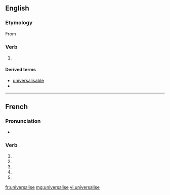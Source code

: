 {{also|universalisé}}
==English==

===Etymology===
From {{suffix|universal|ise|lang=en}}

===Verb===
{{en-verb|universalis}}

# {{label|en|British spelling}} {{alternative spelling of|universalize|lang=en}}

====Derived terms====
* [[universalisable]]
* {{l|en|universalisation}}

----

==French==

===Pronunciation===
* {{homophones|lang=fr|universalisent|universalises}}

===Verb===
{{fr-verb-form}}

# {{inflection of|universaliser||1|s|pres|indc|lang=fr}}
# {{inflection of|universaliser||3|s|pres|indc|lang=fr}}
# {{inflection of|universaliser||1|s|pres|subj|lang=fr}}
# {{inflection of|universaliser||3|s|pres|subj|lang=fr}}
# {{inflection of|universaliser||2|s|impr|lang=fr}}

[[fr:universalise]]
[[mg:universalise]]
[[vi:universalise]]